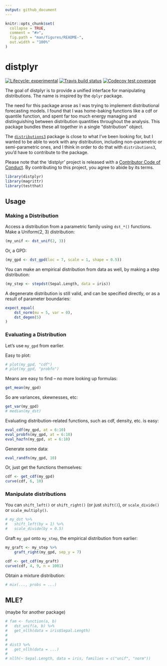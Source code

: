 ```yaml
---
output: github_document
---
```


<!-- README.md is generated from README.Rmd. Please edit that file -->

```r
knitr::opts_chunk$set(
  collapse = TRUE,
  comment = "#>",
  fig.path = "man/figures/README-",
  out.width = "100%"
)
```
# distplyr

<!-- badges: start -->
[![Lifecycle: experimental](https://img.shields.io/badge/lifecycle-experimental-orange.svg)](https://www.tidyverse.org/lifecycle/#experimental)
[![Travis build status](https://travis-ci.org/vincenzocoia/distplyr.svg?branch=master)](https://travis-ci.org/vincenzocoia/distplyr)
[![Codecov test coverage](https://codecov.io/gh/vincenzocoia/distplyr/branch/master/graph/badge.svg)](https://codecov.io/gh/vincenzocoia/distplyr?branch=master)
<!-- badges: end -->

The goal of distplyr is to provide a unified interface for manipulating distributions. The name is inspired by the `dplyr` package.

The need for this package arose as I was trying to implement distributional forecasting models. I found that I was home-baking functions like a cdf or quantile function, and spent far too much energy managing and distinguishing between distribution quantities throughout the analysis. This package bundles these all together in a single "distribution" object.

The [`distributions3`](https://cran.r-project.org/web/packages/distributions3/index.html) package is close to what I've been looking for, but I wanted to be able to work with any distribution, including non-parametric or semi-parametric ones, and I think in order to do that with `distributions3`, you'd have to contribute to the package.

Please note that the 'distplyr' project is released with a
[Contributor Code of Conduct](CODE_OF_CONDUCT.md).
By contributing to this project, you agree to abide by its terms.


```r
library(distplyr)
library(magrittr)
library(testthat)
```


## Usage

### Making a Distribution

Access a distribution from a parametric family using `dst_*()` functions. Make a Uniform(2, 3) distribution:

```r
(my_unif <- dst_unif(2, 3))
```

Or, a GPD:

```r
(my_gpd <- dst_gpd(loc = 7, scale = 1, shape = 0.5))
```

You can make an empirical distribution from data as well, by making a step distribution:

```r
(my_step <- stepdst(Sepal.Length, data = iris))
```

A degenerate distribution is still valid, and can be specified directly, or as a result of parameter boundaries:

```r
expect_equal(
	dst_norm(mu = 5, var = 0),
	dst_degen(5)
)
```

### Evaluating a Distribution

Let's use `my_gpd` from earlier.

Easy to plot:

```r
# plot(my_gpd, "cdf")
# plot(my_gpd, "probfn")
```

Means are easy to find -- no more looking up formulas:

```r
get_mean(my_gpd)
```

So are variances, skewnesses, etc:

```r
get_var(my_gpd)
# median(my_dst)
```

Evaluating distribution-related functions, such as cdf, density, etc. is easy:

```r
eval_cdf(my_gpd, at = 6:10)
eval_probfn(my_gpd, at = 6:10)
eval_hazfn(my_gpd, at = 6:10)
```

Generate some data:

```r
eval_randfn(my_gpd, 10)
```

Or, just get the functions themselves:

```r
cdf <- get_cdf(my_gpd)
curve(cdf, 6, 10)
```


### Manipulate distributions

You can `shift_left()` or `shift_right()` (or just `shift()`), or `scale_divide()` or `scale_multiply()`.

```r
# my_dst %>% 
# 	shift_left(by = 1) %>% 
# 	scale_divide(by = 0.5)
```

Graft `my_gpd` onto `my_step`, the empirical distribution from earlier:

```r
my_graft <- my_step %>%
	graft_right(my_gpd, sep_y = 7)
```

```r
cdf <- get_cdf(my_graft)
curve(cdf, 4, 9, n = 1001)
```


Obtain a mixture distribution:

```r
# mix(..., probs = ...)
```


## MLE? 

(maybe for another package)

```r
# fam <- function(a, b) 
# 	dst_unif(a, b) %>% 
# 	get_nllh(data = iris$Sepal.Length)
# 	
# 
# dist3 %>% 
# 	get_nllh(data = ...)
# 
# nllh(~ Sepal.Length, data = iris, families = c("unif", "norm"))
```

